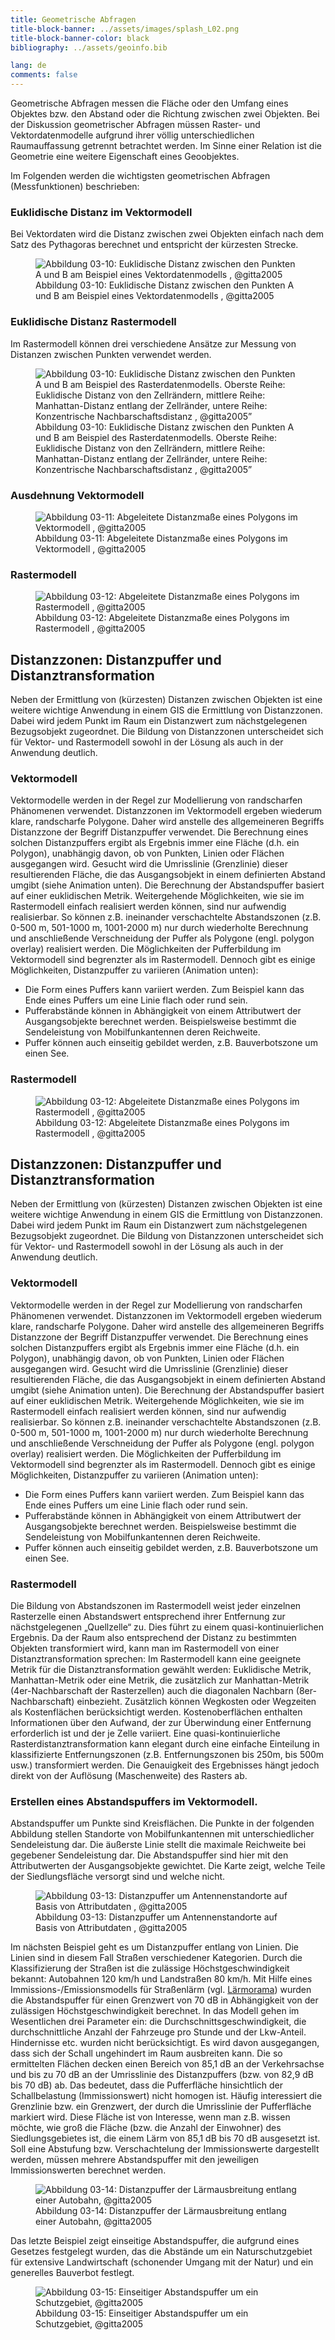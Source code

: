 ```yaml
---
title: Geometrische Abfragen
title-block-banner: ../assets/images/splash_L02.png
title-block-banner-color: black
bibliography: ../assets/geoinfo.bib

lang: de
comments: false
---
```


Geometrische Abfragen messen die Fläche oder den Umfang eines Objektes bzw. den Abstand oder die Richtung zwischen zwei Objekten. Bei der Diskussion geometrischer Abfragen müssen Raster- und Vektordatenmodelle aufgrund ihrer völlig unterschiedlichen Raumauffassung getrennt betrachtet werden. Im Sinne einer Relation ist die Geometrie eine weitere Eigenschaft eines Geoobjektes.

Im Folgenden werden die wichtigsten geometrischen Abfragen (Messfunktionen) beschrieben:

### Euklidische Distanz im Vektormodell

Bei Vektordaten wird die Distanz zwischen zwei Objekten einfach nach dem Satz des Pythagoras berechnet und entspricht der kürzesten Strecke.


![Abbildung 03-10: Euklidische Distanz zwischen den Punkten A und B am Beispiel eines Vektordatenmodells , @gitta2005](../assets/images/unit03/euklid_dist_1.png)



### Euklidische Distanz Rastermodell

Im Rastermodell können drei verschiedene Ansätze zur Messung von Distanzen zwischen Punkten verwendet werden.

![Abbildung 03-10: Euklidische Distanz zwischen den Punkten A und B am Beispiel des Rasterdatenmodells. Oberste Reihe: Euklidische Distanz von den Zellrändern, mittlere Reihe: Manhattan-Distanz entlang der Zellränder, untere Reihe: Konzentrische Nachbarschaftsdistanz , @gitta2005"](../assets/images/unit03/euklid_dist_2.png)



### Ausdehnung Vektormodell

![Abbildung 03-11: Abgeleitete Distanzmaße eines Polygons im Vektormodell , @gitta2005](../assets/images/unit03/euklid_dist_3.png)



### Rastermodell

![Abbildung 03-12: Abgeleitete Distanzmaße eines Polygons im Rastermodell , @gitta2005](../assets/images/unit03/euklid_dist_4.png)


## Distanzzonen: Distanzpuffer und Distanztransformation

Neben der Ermittlung von (kürzesten) Distanzen zwischen Objekten ist eine weitere wichtige Anwendung in einem GIS die Ermittlung von Distanzzonen. Dabei wird jedem Punkt im Raum ein Distanzwert zum nächstgelegenen Bezugsobjekt zugeordnet. Die Bildung von Distanzzonen unterscheidet sich für Vektor- und Rastermodell sowohl in der Lösung als auch in der Anwendung deutlich.

### Vektormodell

Vektormodelle werden in der Regel zur Modellierung von randscharfen Phänomenen verwendet. Distanzzonen im Vektormodell ergeben wiederum klare, randscharfe Polygone. Daher wird anstelle des allgemeineren Begriffs Distanzzone der Begriff Distanzpuffer verwendet. Die Berechnung eines solchen Distanzpuffers ergibt als Ergebnis immer eine Fläche (d.h. ein Polygon), unabhängig davon, ob von Punkten, Linien oder Flächen ausgegangen wird. Gesucht wird die Umrisslinie (Grenzlinie) dieser resultierenden Fläche, die das Ausgangsobjekt in einem definierten Abstand umgibt (siehe Animation unten). Die Berechnung der Abstandspuffer basiert auf einer euklidischen Metrik. Weitergehende Möglichkeiten, wie sie im Rastermodell einfach realisiert werden können, sind nur aufwendig realisierbar. So können z.B. ineinander verschachtelte Abstandszonen (z.B. 0-500 m, 501-1000 m, 1001-2000 m) nur durch wiederholte Berechnung und anschließende Verschneidung der Puffer als Polygone (engl. polygon overlay) realisiert werden. Die Möglichkeiten der Pufferbildung im Vektormodell sind begrenzter als im Rastermodell. Dennoch gibt es einige Möglichkeiten, Distanzpuffer zu variieren (Animation unten):

* Die Form eines Puffers kann variiert werden. Zum Beispiel kann das Ende eines Puffers um eine Linie flach oder rund sein.
* Pufferabstände können in Abhängigkeit von einem Attributwert der Ausgangsobjekte berechnet werden. Beispielsweise bestimmt die Sendeleistung von Mobilfunkantennen deren Reichweite.
* Puffer können auch einseitig gebildet werden, z.B. Bauverbotszone um einen See.



### Rastermodell

![Abbildung 03-12: Abgeleitete Distanzmaße eines Polygons im Rastermodell , @gitta2005](../assets/images/unit03/euklid_dist_4.png)


## Distanzzonen: Distanzpuffer und Distanztransformation

Neben der Ermittlung von (kürzesten) Distanzen zwischen Objekten ist eine weitere wichtige Anwendung in einem GIS die Ermittlung von Distanzzonen. Dabei wird jedem Punkt im Raum ein Distanzwert zum nächstgelegenen Bezugsobjekt zugeordnet. Die Bildung von Distanzzonen unterscheidet sich für Vektor- und Rastermodell sowohl in der Lösung als auch in der Anwendung deutlich.

### Vektormodell

Vektormodelle werden in der Regel zur Modellierung von randscharfen Phänomenen verwendet. Distanzzonen im Vektormodell ergeben wiederum klare, randscharfe Polygone. Daher wird anstelle des allgemeineren Begriffs Distanzzone der Begriff Distanzpuffer verwendet. Die Berechnung eines solchen Distanzpuffers ergibt als Ergebnis immer eine Fläche (d.h. ein Polygon), unabhängig davon, ob von Punkten, Linien oder Flächen ausgegangen wird. Gesucht wird die Umrisslinie (Grenzlinie) dieser resultierenden Fläche, die das Ausgangsobjekt in einem definierten Abstand umgibt (siehe Animation unten). Die Berechnung der Abstandspuffer basiert auf einer euklidischen Metrik. Weitergehende Möglichkeiten, wie sie im Rastermodell einfach realisiert werden können, sind nur aufwendig realisierbar. So können z.B. ineinander verschachtelte Abstandszonen (z.B. 0-500 m, 501-1000 m, 1001-2000 m) nur durch wiederholte Berechnung und anschließende Verschneidung der Puffer als Polygone (engl. polygon overlay) realisiert werden. Die Möglichkeiten der Pufferbildung im Vektormodell sind begrenzter als im Rastermodell. Dennoch gibt es einige Möglichkeiten, Distanzpuffer zu variieren (Animation unten):

  * Die Form eines Puffers kann variiert werden. Zum Beispiel kann das Ende eines Puffers um eine Linie flach oder rund sein.
  * Pufferabstände können in Abhängigkeit von einem Attributwert der Ausgangsobjekte berechnet werden. Beispielsweise bestimmt die Sendeleistung von Mobilfunkantennen deren Reichweite.
  * Puffer können auch einseitig gebildet werden, z.B. Bauverbotszone um einen See.

### Rastermodell

Die Bildung von Abstandszonen im Rastermodell weist jeder einzelnen Rasterzelle einen Abstandswert entsprechend ihrer Entfernung zur nächstgelegenen „Quellzelle“ zu. Dies führt zu einem quasi-kontinuierlichen Ergebnis. Da der Raum also entsprechend der Distanz zu bestimmten Objekten transformiert wird, kann man im Rastermodell von einer Distanztransformation sprechen: Im Rastermodell kann eine geeignete Metrik für die Distanztransformation gewählt werden: Euklidische Metrik, Manhattan-Metrik oder eine Metrik, die zusätzlich zur Manhattan-Metrik (4er-Nachbarschaft der Rasterzellen) auch die diagonalen Nachbarn (8er-Nachbarschaft) einbezieht. Zusätzlich können Wegkosten oder Wegzeiten als Kostenflächen berücksichtigt werden. Kostenoberflächen enthalten Informationen über den Aufwand, der zur Überwindung einer Entfernung erforderlich ist und der je Zelle variiert. Eine quasi-kontinuierliche Rasterdistanztransformation kann elegant durch eine einfache Einteilung in klassifizierte Entfernungszonen (z.B. Entfernungszonen bis 250m, bis 500m usw.) transformiert werden. Die Genauigkeit des Ergebnisses hängt jedoch direkt von der Auflösung (Maschenweite) des Rasters ab.

	
### Erstellen eines Abstandspuffers im Vektormodell.

Abstandspuffer um Punkte sind Kreisflächen. Die Punkte in der folgenden Abbildung stellen Standorte von Mobilfunkantennen mit unterschiedlicher Sendeleistung dar. Die äußerste Linie stellt die maximale Reichweite bei gegebener Sendeleistung dar. Die Abstandspuffer sind hier mit den Attributwerten der Ausgangsobjekte gewichtet. Die Karte zeigt, welche Teile der Siedlungsfläche versorgt sind und welche nicht.

![Abbildung 03-13: Distanzpuffer um Antennenstandorte auf Basis von Attributdaten , @gitta2005](http://gisbsc.gis-ma.org/GISBScL6/de/image/distpuff_punkte.gif)


Im nächsten Beispiel geht es um Distanzpuffer entlang von Linien. Die Linien sind in diesem Fall Straßen verschiedener Kategorien. Durch die Klassifizierung der Straßen ist die zulässige Höchstgeschwindigkeit bekannt: Autobahnen 120 km/h und Landstraßen 80 km/h. Mit Hilfe eines Immissions-/Emissionsmodells für Straßenlärm (vgl. [Lärmorama](http://www.laermorama.ch/)) wurden die Abstandspuffer für einen Grenzwert von 70 dB in Abhängigkeit von der zulässigen Höchstgeschwindigkeit berechnet. In das Modell gehen im Wesentlichen drei Parameter ein: die Durchschnittsgeschwindigkeit, die durchschnittliche Anzahl der Fahrzeuge pro Stunde und der Lkw-Anteil. Hindernisse etc. wurden nicht berücksichtigt. Es wird davon ausgegangen, dass sich der Schall ungehindert im Raum ausbreiten kann. Die so ermittelten Flächen decken einen Bereich von 85,1 dB an der Verkehrsachse und bis zu 70 dB an der Umrisslinie des Distanzpuffers (bzw. von 82,9 dB bis 70 dB) ab. Das bedeutet, dass die Pufferfläche hinsichtlich der Schallbelastung (Immissionswert) nicht homogen ist. Häufig interessiert die Grenzlinie bzw. ein Grenzwert, der durch die Umrisslinie der Pufferfläche markiert wird. Diese Fläche ist von Interesse, wenn man z.B. wissen möchte, wie groß die Fläche (bzw. die Anzahl der Einwohner) des Siedlungsgebietes ist, die einem Lärm von 85,1 dB bis 70 dB ausgesetzt ist. Soll eine Abstufung bzw. Verschachtelung der Immissionswerte dargestellt werden, müssen mehrere Abstandspuffer mit den jeweiligen Immissionswerten berechnet werden. 

![Abbildung 03-14: Distanzpuffer der Lärmausbreitung entlang einer Autobahn, @gitta2005](../assets/images/unit03/distpuff_linie.gif)

Das letzte Beispiel zeigt einseitige Abstandspuffer, die aufgrund eines Gesetzes festgelegt wurden, das die Abstände um ein Naturschutzgebiet für extensive Landwirtschaft (schonender Umgang mit der Natur) und ein generelles Bauverbot festlegt.

![Abbildung 03-15: Einseitiger Abstandspuffer um ein Schutzgebiet, @gitta2005](../assets/images/unit03/distpuff_polygone.gif)



